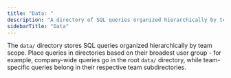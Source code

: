 ```yaml
---
title: "Data: "
description: "A directory of SQL queries organized hierarchically by team access scope."
sidebarTitle: "Data"
---
```


The `data/` directory stores SQL queries organized hierarchically by team scope. Place queries in directories based on their broadest user group - for example, company-wide queries go in the root `data/` directory, while team-specific queries belong in their respective team subdirectories.
